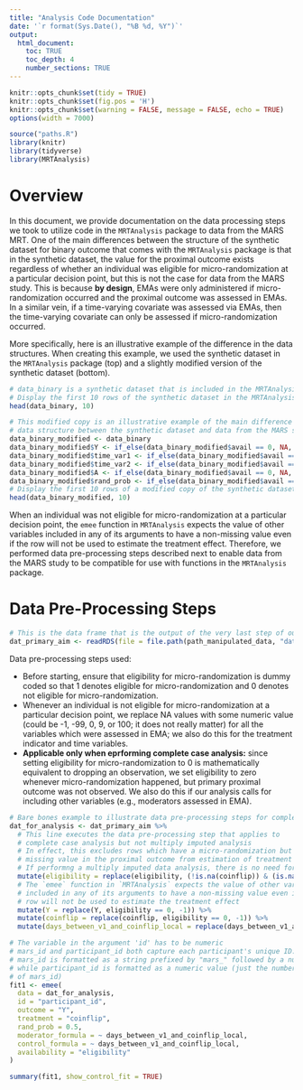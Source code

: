 ```yaml
---
title: "Analysis Code Documentation"
date: '`r format(Sys.Date(), "%B %d, %Y")`'
output: 
  html_document:
    toc: TRUE
    toc_depth: 4
    number_sections: TRUE
---
```


<style type="text/css">
.main-container {
  max-width: 1800px !important;
  margin-left: auto;
  margin-right: auto;
}
</style>

```r
knitr::opts_chunk$set(tidy = TRUE)
knitr::opts_chunk$set(fig.pos = 'H')
knitr::opts_chunk$set(warning = FALSE, message = FALSE, echo = TRUE)
options(width = 7000)
```

```r
source("paths.R")
library(knitr)
library(tidyverse)
library(MRTAnalysis)
```

# Overview

In this document, we provide documentation on the data processing steps we took to utilize code in the `MRTAnalysis` package to data from the MARS MRT. One of the main differences between the structure of the synthetic dataset for binary outcome that comes with the `MRTAnalysis` package is that in the synthetic dataset, the value for the proximal outcome exists regardless of whether an individual was eligible for micro-randomization at a particular decision point, but this is not the case for data from the MARS study. This is because **by design**, EMAs were only administered if micro-randomization occurred and the proximal outcome was assessed in EMAs. In a similar vein, if a time-varying covariate was assessed via EMAs, then the time-varying covariate can only be assessed if micro-randomization occurred.

More specifically, here is an illustrative example of the difference in the data structures. When creating this example, we used the synthetic dataset in the `MRTAnalysis` package (top) and a slightly modified version of the synthetic dataset (bottom).

```r
# data_binary is a synthetic dataset that is included in the MRTAnalysis package
# Display the first 10 rows of the synthetic dataset in the MRTAnalysis package
head(data_binary, 10)
```

```r
# This modified copy is an illustrative example of the main difference in
# data structure between the synthetic dataset and data from the MARS study
data_binary_modified <- data_binary
data_binary_modified$Y <- if_else(data_binary_modified$avail == 0, NA, data_binary_modified$Y)
data_binary_modified$time_var1 <- if_else(data_binary_modified$avail == 0, NA, data_binary_modified$time_var1)
data_binary_modified$time_var2 <- if_else(data_binary_modified$avail == 0, NA, data_binary_modified$time_var2)
data_binary_modified$A <- if_else(data_binary_modified$avail == 0, NA, data_binary_modified$A)
data_binary_modified$rand_prob <- if_else(data_binary_modified$avail == 0, NA, data_binary_modified$rand_prob)
# Display the first 10 rows of a modified copy of the synthetic dataset
head(data_binary_modified, 10)
```

When an individual was not eligible for micro-randomization at a particular decision point, the `emee` function in `MRTAnalysis` expects the value of other variables included in any of its arguments to have a non-missing value even if the row will not be used to estimate the treatment effect. Therefore, we performed data pre-processing steps described next to enable data from the MARS study to be compatible for use with functions in the `MRTAnalysis` package.

# Data Pre-Processing Steps

```r
# This is the data frame that is the output of the very last step of our data pipeline
dat_primary_aim <- readRDS(file = file.path(path_manipulated_data, "dat_primary_aim.rds"))
```

Data pre-processing steps used:

* Before starting, ensure that eligibility for micro-randomization is dummy coded so that 1 denotes eligible for micro-randomization and 0 denotes not eligible for micro-randomization.
* Whenever an individual is not eligible for micro-randomization at a particular decision point, we replace NA values with some numeric value (could be -1, -99, 0, 9, or 100; it does not really matter) for all the variables which were assessed in EMA; we also do this for the treatment indicator and time variables.
* **Applicable only when eprforming complete case analysis:** since setting eligibility for micro-randomization to 0 is mathematically equivalent to dropping an observation, we set eligibility to zero whenever micro-randomization happened, but primary proximal outcome was not observed. We also do this if our analysis calls for including other variables (e.g., moderators assessed in EMA).

```r
# Bare bones example to illustrate data pre-processing steps for complete case analysis
dat_for_analysis <- dat_primary_aim %>% 
  # This line executes the data pre-processing step that applies to 
  # complete case analysis but not multiply imputed analysis
  # In effect, this excludes rows which have a micro-randomization but a 
  # missing value in the proximal outcome from estimation of treatment effects
  # If performng a multiply imputed data analysis, there is no need for the next line
  mutate(eligibility = replace(eligibility, (!is.na(coinflip)) & (is.na(Y)), 0)) %>% 
  # The `emee` function in `MRTAnalysis` expects the value of other variables 
  # included in any of its arguments to have a non-missing value even if the 
  # row will not be used to estimate the treatment effect
  mutate(Y = replace(Y, eligibility == 0, -1)) %>% 
  mutate(coinflip = replace(coinflip, eligibility == 0, -1)) %>%
  mutate(days_between_v1_and_coinflip_local = replace(days_between_v1_and_coinflip_local, eligibility == 0, -1))

# The variable in the argument 'id' has to be numeric
# mars_id and participant_id both capture each participant's unique ID:
# mars_id is formatted as a string prefixed by "mars_" followed by a number 
# while participant_id is formatted as a numeric value (just the number part
# of mars_id)
fit1 <- emee(
  data = dat_for_analysis,
  id = "participant_id",  
  outcome = "Y",
  treatment = "coinflip",
  rand_prob = 0.5,
  moderator_formula = ~ days_between_v1_and_coinflip_local,  
  control_formula = ~ days_between_v1_and_coinflip_local, 
  availability = "eligibility"
)

summary(fit1, show_control_fit = TRUE)
```

